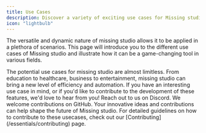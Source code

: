 ```yaml
---
title: Use Cases
description: Discover a variety of exciting use cases for Missing studio.
icon: "lightbulb"
---
```


The versatile and dynamic nature of missing studio allows it to be applied in a plethora of scenarios. This page will introduce you to the different use cases of Missing studio and illustrate how it can be a game-changing tool in various fields.

<Info>
  The potential use cases for missing studio are almost limitless. From education to
  healthcare, business to entertainment, missing studio can bring a new level of
  efficiency and automation.
</Info>


<CardGroup cols={2}>
  <Card
    title="Contribute on Discord"
    icon="discord"
    href="https://discord.gg/dg8TYYqK"
  >
    If you have an interesting use case in mind, or if you'd like to contribute
    to the development of these features, we'd love to hear from you! Reach out
    to us on Discord.
  </Card>
  <Card
    title="Contribute on GitHub"
    icon="github"
    href="https://github.com/missingstudio/studio"
  >
    We welcome contributions on GitHub. Your innovative ideas and contributions
    can help shape the future of Missing studio.
  </Card>
</CardGroup>

<Note>
  For detailed guidelines on how to contribute to these usecases, check out our
  [Contributing](/essentials/contributing) page.
</Note>
